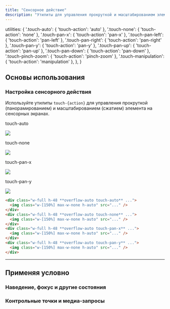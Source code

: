 ```yaml
---
title: "Сенсорное действие"
description: "Утилиты для управления прокруткой и масштабированием элемента на сенсорных экранах."
---
```



  utilities: {
    '.touch-auto': { 'touch-action': 'auto' },
    '.touch-none': { 'touch-action': 'none' },
    '.touch-pan-x': { 'touch-action': 'pan-x' },
    '.touch-pan-left': { 'touch-action': 'pan-left' },
    '.touch-pan-right': { 'touch-action': 'pan-right' },
    '.touch-pan-y': { 'touch-action': 'pan-y' },
    '.touch-pan-up': { 'touch-action': 'pan-up' },
    '.touch-pan-down': { 'touch-action': 'pan-down' },
    '.touch-pinch-zoom': { 'touch-action': 'pinch-zoom' },
    '.touch-manipulation': { 'touch-action': 'manipulation' },
  },
}


## Основы использования

### Настройка сенсорного действия

Используйте утилиты `touch-{action}` для управления прокруткой (панорамированием) и масштабированием (сжатием) элемента на сенсорных экранах.

<Example hint="Try panning these images on a touchscreen">
  <div class="grid sm:grid-cols-2 gap-x-6 gap-y-14 font-mono font-bold">
    <div class="flex flex-col items-center">
      <p class="font-medium text-sm text-slate-500 font-mono text-center mb-3 dark:text-slate-400">touch-auto</p>
      <div class="grid w-full h-48 overflow-auto touch-auto rounded-lg shadow-lg">
        <img class="col-span-1 col-start-1 col-end-1 w-[150%] max-w-none" src="https://images.unsplash.com/photo-1554629947-334ff61d85dc?ixid=MnwxMjA3fDB8MHxwaG90by1wYWdlfHx8fGVufDB8fHx8&ixlib=rb-1.2.1&auto=format&fit=crop&w=600&h=400&q=80" />
      </div>
    </div>
    <div class="flex flex-col items-center">
      <p class="font-medium text-sm text-slate-500 font-mono text-center mb-3 dark:text-slate-400">touch-none</p>
      <div class="w-full h-48 overflow-auto touch-none rounded-lg shadow-lg">
        <img class="w-[150%] max-w-none" src="https://images.unsplash.com/photo-1554629947-334ff61d85dc?ixid=MnwxMjA3fDB8MHxwaG90by1wYWdlfHx8fGVufDB8fHx8&ixlib=rb-1.2.1&auto=format&fit=crop&w=600&h=400&q=80" />
      </div>
    </div>
    <div class="flex flex-col items-center">
      <p class="font-medium text-sm text-slate-500 font-mono text-center mb-3 dark:text-slate-400">touch-pan-x</p>
      <div class="w-full h-48 overflow-auto touch-pan-x rounded-lg shadow-lg">
        <img class="w-[150%] max-w-none" src="https://images.unsplash.com/photo-1554629947-334ff61d85dc?ixid=MnwxMjA3fDB8MHxwaG90by1wYWdlfHx8fGVufDB8fHx8&ixlib=rb-1.2.1&auto=format&fit=crop&w=600&h=400&q=80" />
      </div>
    </div>
    <div class="flex flex-col items-center">
      <p class="font-medium text-sm text-slate-500 font-mono text-center mb-3 dark:text-slate-400">touch-pan-y</p>
      <div class="w-full h-48 overflow-auto touch-pan-y rounded-lg shadow-lg">
        <img class="w-[150%] max-w-none" src="https://images.unsplash.com/photo-1554629947-334ff61d85dc?ixid=MnwxMjA3fDB8MHxwaG90by1wYWdlfHx8fGVufDB8fHx8&ixlib=rb-1.2.1&auto=format&fit=crop&w=600&h=400&q=80" />
      </div>
    </div>
  </div>
</Example>


```html
<div class="w-full h-48 **overflow-auto touch-auto** ...">
  <img class="w-[150%] max-w-none h-auto" src="..." />
</div>
<div class="w-full h-48 **overflow-auto touch-none** ...">
  <img class="w-[150%] max-w-none h-auto" src="..." />
</div>
<div class="w-full h-48 **overflow-auto touch-pan-x** ...">
  <img class="w-[150%] max-w-none h-auto" src="..." />
</div>
<div class="w-full h-48 **overflow-auto touch-pan-y** ...">
  <img class="w-[150%] max-w-none h-auto" src="..." />
</div>
```

---

## <Heading ignore>Применяя условно</Heading>

### <Heading ignore>Наведение, фокус и другие состояния</Heading>

<HoverFocusAndOtherStates featuredClass="touch-pan-x" variant="focus" />

### <Heading ignore>Контрольные точки и медиа-запросы</Heading>

<BreakpointsAndMediaQueries featuredClass="touch-pan-x" />
